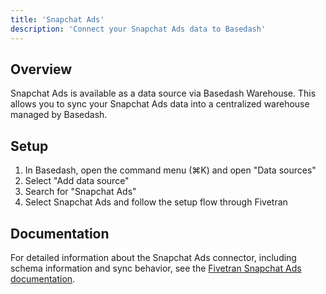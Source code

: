 ```yaml
---
title: 'Snapchat Ads'
description: 'Connect your Snapchat Ads data to Basedash'
---
```


## Overview

Snapchat Ads is available as a data source via Basedash Warehouse. This allows you to sync your Snapchat Ads data into a centralized warehouse managed by Basedash.

## Setup

1. In Basedash, open the command menu (⌘K) and open "Data sources"
2. Select "Add data source"
3. Search for "Snapchat Ads"
4. Select Snapchat Ads and follow the setup flow through Fivetran

## Documentation

For detailed information about the Snapchat Ads connector, including schema information and sync behavior, see the [Fivetran Snapchat Ads documentation](https://fivetran.com/docs/connectors/applications/snapchat-ads).
